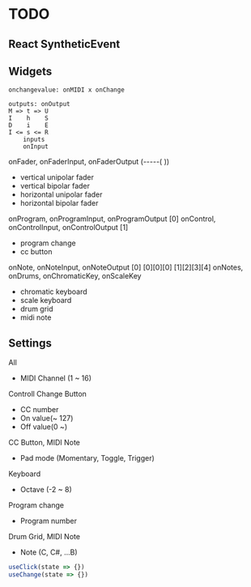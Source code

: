 # TODO

## React SyntheticEvent

## Widgets
```
onchangevalue: onMIDI x onChange

outputs: onOutput
M => t => U
I    h    S
D    i    E
I <= s <= R
    inputs
    onInput
```

onFader, onFaderInput, onFaderOutput (-----( ))
- vertical unipolar fader
- vertical bipolar fader
- horizontal unipolar fader
- horizontal bipolar fader

onProgram, onProgramInput, onProgramOutput [0]
onControl, onControlInput, onControlOutput [1]

- program change
- cc button

onNote, onNoteInput, onNoteOutput [0] [0][0][0] [1][2][3][4]
onNotes, onDrums, onChromaticKey, onScaleKey
- chromatic keyboard
- scale keyboard
- drum grid
- midi note


## Settings
All
- MIDI Channel (1 ~ 16)

Controll Change Button
- CC number
- On value(~ 127)
- Off value(0 ~)

CC Button, MIDI Note
- Pad mode (Momentary, Toggle, Trigger)

Keyboard
- Octave (-2 ~ 8)

Program change
- Program number

Drum Grid, MIDI Note
- Note (C, C#, ...B)



```js
useClick(state => {})
useChange(state => {})
```
